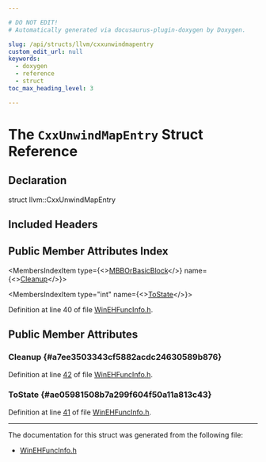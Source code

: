 ```yaml
---

# DO NOT EDIT!
# Automatically generated via docusaurus-plugin-doxygen by Doxygen.

slug: /api/structs/llvm/cxxunwindmapentry
custom_edit_url: null
keywords:
  - doxygen
  - reference
  - struct
toc_max_heading_level: 3

---
```





# The `CxxUnwindMapEntry` Struct Reference

<DoxygenPage pluginConfig={pluginConfig}>



## Declaration

<CodeBlock>struct llvm::CxxUnwindMapEntry</CodeBlock>

## Included Headers

<IncludesList>
<IncludesListItem
  filePath="llvm/CodeGen/WinEHFuncInfo.h"
  permalink="/docs/api/files/include/include/llvm/include/llvm/codegen/winehfuncinfo-h"
  isLocal="true" />
</IncludesList>

## Public Member Attributes Index

<MembersIndex>

<MembersIndexItem
  type={<><a href="/docs/api/namespaces/llvm/#afc0ede73d465f8fc6889481109670943">MBBOrBasicBlock</a></>}
  name={<><a href="#a7ee3503343cf5882acdc24630589b876">Cleanup</a></>}>
</MembersIndexItem>

<MembersIndexItem
  type="int"
  name={<><a href="#ae05981508b7a299f604f50a11a813c43">ToState</a></>}>
</MembersIndexItem>

</MembersIndex>


Definition at line 40 of file <a href="/docs/api/files/include/include/llvm/include/llvm/codegen/winehfuncinfo-h">WinEHFuncInfo.h</a>.

<SectionDefinition>

## Public Member Attributes

### Cleanup {#a7ee3503343cf5882acdc24630589b876}

<MemberDefinition
  prototype="MBBOrBasicBlock llvm::CxxUnwindMapEntry::Cleanup">

Definition at line <a href="/docs/api/files/include/include/llvm/include/llvm/codegen/winehfuncinfo-h/#l00042">42</a> of file <a href="/docs/api/files/include/include/llvm/include/llvm/codegen/winehfuncinfo-h">WinEHFuncInfo.h</a>.
</MemberDefinition>

### ToState {#ae05981508b7a299f604f50a11a813c43}

<MemberDefinition
  prototype="int llvm::CxxUnwindMapEntry::ToState">

Definition at line <a href="/docs/api/files/include/include/llvm/include/llvm/codegen/winehfuncinfo-h/#l00041">41</a> of file <a href="/docs/api/files/include/include/llvm/include/llvm/codegen/winehfuncinfo-h">WinEHFuncInfo.h</a>.
</MemberDefinition>

</SectionDefinition>

<hr/>

The documentation for this struct was generated from the following file:

<ul>
<li><a href="/docs/api/files/include/include/llvm/include/llvm/codegen/winehfuncinfo-h">WinEHFuncInfo.h</a></li>
</ul>

</DoxygenPage>
